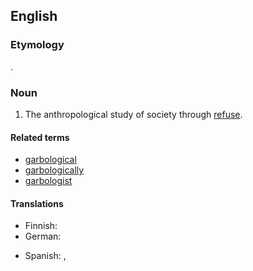==English==

===Etymology===
{{suffix|en|garbage|ology}}.

===Noun===
{{en-noun|-}}

# The anthropological study of society through [[refuse]].

====Related terms====
* [[garbological]]
* [[garbologically]]
* [[garbologist]]

====Translations====
{{trans-top|anthropological study of society through refuse}}
* Finnish: {{t|fi|garbologia}}
* German: {{t|de|Garbologie|f}}
{{trans-mid}}
* Spanish: {{t|es|basurología|f}}, {{t|es|garbología|f}}
{{trans-bottom}}